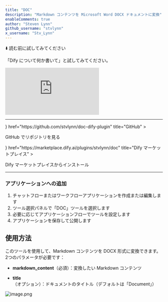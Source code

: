 ```yaml
---
title: "DOC"
description: "Markdown コンテンツを Microsoft Word DOCX ドキュメントに変換"
enableComments: true
author: "Steven Lynn"
github_username: "stvlynn"
x_username: "Stv_Lynn"
---
```


⬇️ 読む前に試してみてください

<Callout title="使用方法">「Dify について何か書いて」と試してみてください。</Callout>

<iframe
 src="http://instance.hellodify.com/chatbot/MHxA0UJRW3aCPLc8"
 style={{
   width: '100%',
   minHeight: '700px'
 }}
 frameBorder="0"
 allow="microphone">
</iframe>

---

<Cards>
  <Card 
    icon={<i className="ri-github-fill" />} 
    href="https://github.com/stvlynn/doc-dify-plugin" 
    title="GitHub"
  >
  <p>GitHub でリポジトリを見る</p>
  </Card>
  <Card 
    icon={<i className="ri-store-2-line" />} 
    href="https://marketplace.dify.ai/plugins/stvlynn/doc" 
    title="Dify マーケットプレイス"
  >
  <p>Dify マーケットプレイスからインストール</p>
  </Card>
</Cards>

---


### アプリケーションへの追加

1. チャットフローまたはワークフローアプリケーションを作成または編集します
2. ツール選択パネルで「DOC」ツールを選択します
3. 必要に応じてアプリケーションフローでツールを設定します
4. アプリケーションを保存して公開します


## 使用方法

このツールを使用して、Markdown コンテンツを DOCX 形式に変換できます。2つのパラメータが必要です：

- **markdown_content**（必須）：変換したい Markdown コンテンツ

- **title**（オプション）：ドキュメントのタイトル（デフォルトは「Document」）

![image.png](https://s2.loli.net/2025/05/17/zQyImq39XugBoU8.png)